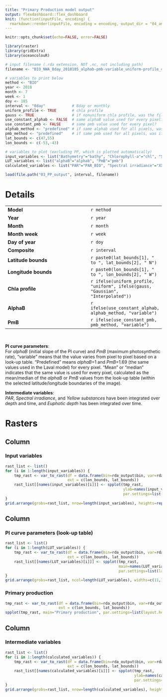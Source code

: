 ```yaml
---
title: "Primary Production model output"
output: flexdashboard::flex_dashboard
knit: (function(inputFile, encoding) {
  rmarkdown::render(inputFile, encoding = encoding, output_dir = "04_analysis", output_file = paste0("PP_BIO_8day_2018185_alphab-pmb-variable_uniform-profile_", format(Sys.Date(), "%Y%m%d"))) })
---
```


```r
knitr::opts_chunk$set(echo=FALSE, error=FALSE)
```


```r
library(raster)
library(gridExtra)
library(oceancolouR)

# input filename (.rda extension, NOT .nc, not including path)
filename <- "BIO_NWA_8day_2018185_alphab-pmb-variable_uniform-profile_47-55N_-53--43W.rda"

# variables to print below
method <- "BIO"
year <- 2018
month <- 7
week <- 1
doy <- 185
interval <- "8day"            # 8day or monthly
uniform_profile <- TRUE       # chla profile
gauss <- TRUE                 # if nonuniform chla profile, was the file processed using a shifted gaussian chla profile?
use_constant_alphab <- FALSE  # same alphaB value used for every pixel?
use_constant_pmb <- FALSE     # same pmb value used for every pixel?
alphab_method <- "predefined" # if same alphab used for all pixels, was it predefined (=1), or the mean or median of the region?
pmb_method <- "predefined"    # if same pmb used for all pixels, was it predefined (=1.69), or the mean or median of the region?
lat_bounds <- c(47,55)
lon_bounds <- c(-53,-43)

# variables to plot (excluding PP, which is plotted automatically)
input_variables <- list("Bathymetry"="bathy", "Chlorophyll-a"="chl", "SST"="sst", "PAR"="par", "Cloud fraction"="tcc")
LUT_variables <- list("alphaB"="alphab", "PmB"="pmb")
calculated_variables <- list("PAR"="PAR_BIO", "Spectral irradiance"="XX_BIO", "Euphotic depth"="EuphoD_BIO", "Yellow substances"="yelsub_BIO")

load(file.path("03_PP_output", interval, filename))

```

# Details

|                       |     |
|-----------------------|-----|
| **Model**             | `r method`  |
| **Year**              | `r year`  |
| **Month**             | `r month`  |
| **Month week**        | `r week`  |
| **Day of year**       | `r doy`  |
| **Composite**         | `r interval`  |
| **Latitude bounds**   | `r paste0(lat_bounds[1], " to ", lat_bounds[2], " N")`  |
| **Longitude bounds**  | `r paste0(lon_bounds[1], " to ", lon_bounds[2], " W")`  |
| **Chla profile**      | `r ifelse(uniform_profile, "uniform", ifelse(gauss, "Gaussian", "Interpolated"))`  |
| **AlphaB**            | `r ifelse(use_constant_alphab, alphab_method, "variable")`  |
| **PmB**               | `r ifelse(use_constant_pmb, pmb_method, "variable")`  |


<br>

**PI curve parameters**:  
For *alphaB* (initial slope of the PI curve) and *PmB* (maximum photosynthetic rate), "variable" means that the value varies from pixel to pixel based on a look-up table. "Predefined" means *alphaB*=1 and *PmB*=1.69 (the same values used in the Laval model) for every pixel. "Mean" or "median" indicates that the same value is used for every pixel, calculated as the mean/median of the *alphaB* or *PmB* values from the look-up table (within the selected latitude/longitude boundaries of the image).  

**Intermediate variables**:  
*PAR*, *Spectral irradiance*, and *Yellow substances* have been integrated over depth and time, and *Euphotic depth* has been integrated over time.  



# Rasters

Column {data-width=400}
-------------------------------------

### Input variables

```r
rast_list <- list()
for (i in 1:length(input_variables)) {
    tmp_rast <- var_to_rast(df = data.frame(bin=rda_output$bin, var=rda_output[,input_variables[[i]]], stringsAsFactors = FALSE),
                            ext = c(lon_bounds, lat_bounds))
    rast_list[[names(input_variables)[i]]] <- spplot(tmp_rast,
                                                     ylab=names(input_variables)[i],
                                                     par.settings=list(layout.heights=list(top.padding=0, axis.xlab.padding=0, key.sub.padding=0, bottom.padding=0)))
}
grid.arrange(grobs=rast_list, nrow=length(input_variables), heights=rep(1,length(input_variables)))
```


Column {data-width=400}
-------------------------------------

### PI curve parameters (look-up table)

```r
rast_list <- list()
for (i in 1:length(LUT_variables)) {
    tmp_rast <- var_to_rast(df = data.frame(bin=rda_output$bin, var=rda_output[,LUT_variables[[i]]], stringsAsFactors = FALSE),
                            ext = c(lon_bounds, lat_bounds))
    rast_list[[names(LUT_variables)[i]]] <- spplot(tmp_rast,
                                                   main=names(LUT_variables)[i],
                                                   par.settings=list(layout.heights=list(top.padding=0, axis.xlab.padding=0, key.sub.padding=0, bottom.padding=0)))
}
grid.arrange(grobs=rast_list, ncol=length(LUT_variables), widths=c(11,10))
```


### Primary production

```r
tmp_rast <- var_to_rast(df = data.frame(bin=rda_output$bin, var=rda_output$PP_BIO, stringsAsFactors = FALSE),
                        ext = c(lon_bounds, lat_bounds))
spplot(tmp_rast, main="Primary production", par.settings=list(layout.heights=list(top.padding=0, axis.xlab.padding=0, key.sub.padding=0, bottom.padding=0)))
```


Column {data-width=400}
-------------------------------------

### Intermediate variables

```r
rast_list <- list()
for (i in 1:length(calculated_variables)) {
    tmp_rast <- var_to_rast(df = data.frame(bin=rda_output$bin, var=rda_output[,calculated_variables[[i]]], stringsAsFactors = FALSE),
                            ext = c(lon_bounds, lat_bounds))
    rast_list[[names(calculated_variables)[i]]] <- spplot(tmp_rast,
                                                          ylab=names(calculated_variables)[i],
                                                          par.settings=list(layout.heights=list(top.padding=0, axis.xlab.padding=0, key.sub.padding=0, bottom.padding=0)))
}
grid.arrange(grobs=rast_list, nrow=length(calculated_variables), heights=rep(1, length(calculated_variables)))
```


